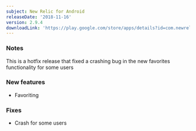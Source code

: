 ```yaml
---
subject: New Relic for Android
releaseDate: '2018-11-16'
version: 2.9.4
downloadLink: 'https://play.google.com/store/apps/details?id=com.newrelic.rpm'
---
```


### Notes

This is a hotfix release that fixed a crashing bug in the new favorites functionality for some users

### New features

* Favoriting

### Fixes

* Crash for some users
